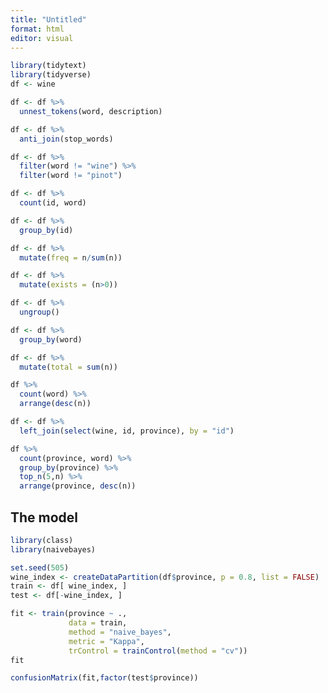 ```yaml
---
title: "Untitled"
format: html
editor: visual
---
```


```r
library(tidytext)
library(tidyverse)
df <- wine

df <- df %>%
  unnest_tokens(word, description) 

df <- df %>%
  anti_join(stop_words)

df <- df %>%
  filter(word != "wine") %>%
  filter(word != "pinot")

df <- df %>%
  count(id, word) 

df <- df %>%
  group_by(id)

df <- df %>% 
  mutate(freq = n/sum(n))

df <- df %>% 
  mutate(exists = (n>0))

df <- df %>% 
  ungroup()

df <- df %>% 
  group_by(word)

df <- df %>%
  mutate(total = sum(n))

df %>% 
  count(word) %>%
  arrange(desc(n))

df <- df %>% 
  left_join(select(wine, id, province), by = "id")

df %>% 
  count(province, word) %>%
  group_by(province) %>% 
  top_n(5,n) %>% 
  arrange(province, desc(n))


```

## The model

```r
library(class)
library(naivebayes)

set.seed(505)
wine_index <- createDataPartition(df$province, p = 0.8, list = FALSE)
train <- df[ wine_index, ]
test <- df[-wine_index, ]

fit <- train(province ~ .,
             data = train, 
             method = "naive_bayes",
             metric = "Kappa",
             trControl = trainControl(method = "cv"))
fit

confusionMatrix(fit,factor(test$province))
```

